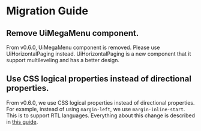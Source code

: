 
<Meta title="Releases/v0.6.x/v0.6.0/Migration Guide"/>

# Migration Guide

<PageOutline selectors="h2, h3"/>

## Remove UiMegaMenu component.
From v0.6.0, UiMegaMenu component is removed. Please use UiHorizontalPaging instead. UiHorizontalPaging is a new component that it support multileveling and has a better design.

## Use CSS logical properties instead of directional properties.
From v0.6.0, we use CSS logical properties instead of directional properties. For example, instead of using `margin-left`, we use `margin-inline-start`. This is to support RTL languages.
Everything about this change is described in [this guide](docs/contributing-guide-css-logical-properties--padding).
